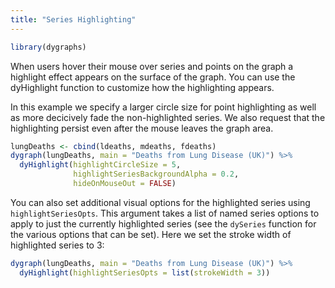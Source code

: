 ```yaml
---
title: "Series Highlighting"
---
```


```r
library(dygraphs)
```


When users hover their mouse over series and points on the graph a highlight effect appears on the surface of the graph. You can use the dyHighlight function to customize how the highlighting appears.

In this example we specify a larger circle size for point highlighting as well as more decicively fade the non-highlighted series. We also request that the highlighting persist even after the mouse leaves the graph area.

```r
lungDeaths <- cbind(ldeaths, mdeaths, fdeaths)
dygraph(lungDeaths, main = "Deaths from Lung Disease (UK)") %>%
  dyHighlight(highlightCircleSize = 5, 
              highlightSeriesBackgroundAlpha = 0.2,
              hideOnMouseOut = FALSE)
```

You can also set additional visual options for the highlighted series using `highlightSeriesOpts`. This argument takes a list of named series options to apply to just the currently highlighted series (see the `dySeries` function for the various options that can be set). Here we set the stroke width of highlighted series to 3:


```r
dygraph(lungDeaths, main = "Deaths from Lung Disease (UK)") %>%
  dyHighlight(highlightSeriesOpts = list(strokeWidth = 3))
```


